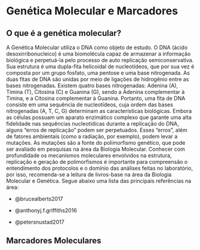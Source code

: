 # Genética Molecular e Marcadores

## O que é a genética molecular?

A Genética Molecular utiliza o DNA como objeto de estudo. O DNA (ácido desoxirribonucleico) é uma biomolécula capaz de armazenar a informação biológica e perpetuá-la pelo processo de auto replicação semiconservativa. Sua estrutura é uma dupla-fita helicoidal de nucleotídeos, que por sua vez é composta por um grupo fosfato, uma pentose e uma base nitrogenada. As duas fitas de DNA são unidas por meio de ligações de hidrogênio entre as bases nitrogenadas. Existem quatro bases nitrogenadas: Adenina (A), Timina (T), Citosina (C) e Guanina (G), sendo a Adenina complementar à Timina, e a Citosina complementar à Guanina. Portanto, uma fita de DNA consiste em uma sequência de nucleotídeos, cuja ordem das bases nitrogenadas (A, T, C, G) determinam as características biológicas. Embora as células possuam um aparato enzimático complexo que garante uma alta fidelidade nas sequências nucleotídicas durante a replicação do DNA, alguns "erros de replicação" podem ser perpetuados. Esses "erros", além de fatores ambientais (como a radiação, por exemplo), podem levar a mutações. As mutações são a fonte do polimorfismo genético, que pode ser avaliado em pesquisas na área da Biologia Molecular. Conhecer com profundidade os mecanismos moleculares envolvidos na estrutura, replicação e geração de polimorfismos é importante para compreensão o entendimento dos protocolos e o domínio das análises feitas no laboratório, por isso, recomenda-se a leitura de livros-base na área da Biologia Molecular e Genética. Segue abaixo uma lista das principais referências na área:

-   @brucealberts2017

-   @anthonyj.f.griffiths2016

-   @petersnustad2017

## Marcadores Moleculares
